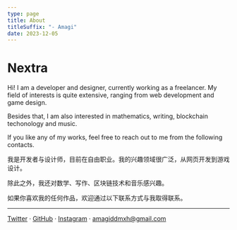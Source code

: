 ```yaml
---
type: page
title: About
titleSuffix: "- Amagi"
date: 2023-12-05
---
```


# Nextra

Hi! I am a developer and designer, currently working as a freelancer. My field of interests is quite extensive, ranging from web development and game design.

Besides that, I am also interested in mathematics, writing, blockchain techonology and music.

If you like any of my works, feel free to reach out to me from the following contacts.


我是开发者与设计师，目前在自由职业。我的兴趣领域很广泛，从网页开发到游戏设计。

除此之外，我还对数学、写作、区块链技术和音乐感兴趣。

如果你喜欢我的任何作品，欢迎通过以下联系方式与我取得联系。

---

[Twitter](https://twitter.com/AmagiDDmxh) · [GitHub](https://github.com/AmagiDDmxh) · [Instagram](https://www.instagram.com/amagiddmxh) · amagiddmxh@gmail.com
